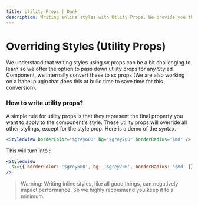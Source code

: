 ```yaml
---
title: Utility Props | Dank
description: Writing inline styles with Utlity Props. We provide you the ability to pass down utility props on any Styled Component which internally converts to `sx` prop.
---
```



<Meta title="api/Overriding Styles (Utility Props)" />

# Overriding Styles (Utility Props)

We understand that writing styles using sx props can be a bit challenging to learn so we offer the option to pass down utility props for any Styled Component, we internally convert these to sx props (We are also working on a babel plugin that does this at build time to save time for this conversion).

### How to write utility props?

A simple rule for utility props is that they represent the final property you want to apply to the component's style. These utility props will override all other stylings, except for the style prop. Here is a demo of the syntax.

```jsx
<StyledView borderColor="$grey600" bg="$grey700" borderRadius="$md" />
```

This will turn into :

```jsx
<StyledView
  sx={{ borderColor: '$grey600', bg: '$grey700', borderRadius: '$md' }}
/>
```

> Warning: Writing inline styles, like all good things, can negatively impact performance. So we highly recommend you keep it to a minimum.
